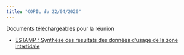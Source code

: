```yaml
---
title: "COPIL du 22/04/2020"
---    
```


Documents téléchargeables pour la réunion

- [ESTAMP : Synthèse des résultats des données d'usage de la zone intertidale](./Rmd_encours/Analyse_rapport_territoire.pdf)
